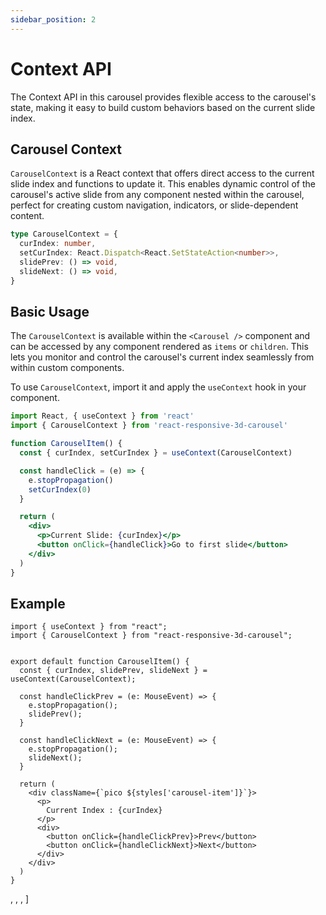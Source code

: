 ```yaml
---
sidebar_position: 2
---
```


# Context API

The Context API in this carousel provides flexible access to the carousel's state, making it easy to build custom behaviors based on the current slide index.


## Carousel Context

`CarouselContext` is a React context that offers direct access to the current slide index and functions to update it. This enables dynamic control of the carousel's active slide from any component nested within the carousel, perfect for creating custom navigation, indicators, or slide-dependent content.

```ts
type CarouselContext = {
  curIndex: number,
  setCurIndex: React.Dispatch<React.SetStateAction<number>>,
  slidePrev: () => void,
  slideNext: () => void,
}
```
## Basic Usage

The `CarouselContext` is available within the `<Carousel />` component and can be accessed by any component rendered as `items` or `children`. This lets you monitor and control the carousel's current index seamlessly from within custom components.

To use `CarouselContext`, import it and apply the `useContext` hook in your component.
```jsx
import React, { useContext } from 'react'
import { CarouselContext } from 'react-responsive-3d-carousel'

function CarouselItem() {
  const { curIndex, setCurIndex } = useContext(CarouselContext)

  const handleClick = (e) => {
    e.stopPropagation()
    setCurIndex(0)
  }

  return (
    <div>
      <p>Current Slide: {curIndex}</p>
      <button onClick={handleClick}>Go to first slide</button>
    </div>
  )
}
```

## Example

```tsx
import { useContext } from "react";
import { CarouselContext } from "react-responsive-3d-carousel";


export default function CarouselItem() {
  const { curIndex, slidePrev, slideNext } = useContext(CarouselContext);

  const handleClickPrev = (e: MouseEvent) => {
    e.stopPropagation();
    slidePrev();
  }

  const handleClickNext = (e: MouseEvent) => {
    e.stopPropagation();
    slideNext();
  }

  return (
    <div className={`pico ${styles['carousel-item']}`}>
      <p>
        Current Index : {curIndex}
      </p>
      <div>
        <button onClick={handleClickPrev}>Prev</button>
        <button onClick={handleClickNext}>Next</button>
      </div>
    </div>
  )
}
```


  <CarouselItemWithContext />,
  <CarouselItemWithContext />,
  <CarouselItemWithContext />,
]

<Carousel items={items} showArrows={false} showIndicators={false} />
